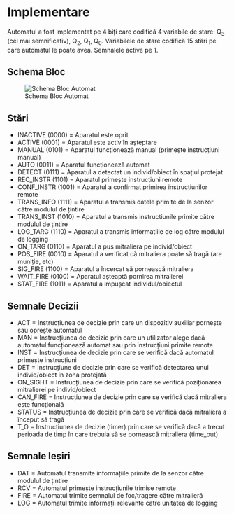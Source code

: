 # Implementare

Automatul a fost implementat pe 4 biți care codifică 4 variabile de stare: Q~3~ (cel mai semnificativ), Q~2~, Q~1~, Q~0~. Variabilele de stare codifică 15 
stări pe care automatul le poate avea. Semnalele active pe 1.

## Schema Bloc

![Schema Bloc Automat](./../img/block_scheme.png)

## Stări

* INACTIVE (0000) = Aparatul este oprit
* ACTIVE (0001) = Aparatul este activ în așteptare
* MANUAL (0101) = Aparatul funcționează manual (primește instrucțiuni manual)
* AUTO (0011) = Aparatul funcționează automat
* DETECT (0111) = Aparatul a detectat un individ/obiect în spațiul protejat
* REC_INSTR (1101) = Aparatul primește instrucțiuni remote
* CONF_INSTR (1001) = Aparatul a confirmat primirea instrucțiunilor remote
* TRANS_INFO (1111) = Aparatul a transmis datele primite de la senzor către modulul de țintire
* TRANS_INST (1010) = Aparatul a transmis instructiunile primite către modulul de țintire
* LOG_TARG (1110) = Aparatul a transmis informațiile de log către modulul de logging
* ON_TARG (0110) = Aparatul a pus mitraliera pe individ/obiect
* POS_FIRE (0010) = Aparatul a verificat că mitraliera poate să tragă (are muniție, etc)
* SIG_FIRE (1100) = Aparatul a încercat să pornească mitraliera
* WAIT_FIRE (0100) = Aparatul așteaptă pornirea mitralierei
* STAT_FIRE (1011) = Aparatul a impușcat individul/obiectul

## Semnale Decizii

* ACT = Instrucțiunea de decizie prin care un dispozitiv auxiliar pornește sau oprește automatul
* MAN = Instrucțiunea de decizie prin care un utilizator alege dacă automatul funcționează automat sau prin instrucțiuni primite remote
* INST = Instrucțiunea de decizie prin care se verifică dacă automatul primește instrucțiuni
* DET = Instrucțiune de decizie prin care se verifică detectarea unui individ/obiect în zona protejată
* ON_SIGHT = Instrucțiunea de decizie prin care se verifică poziționarea mitralierei pe individ/obiect
* CAN_FIRE = Instrucțiunea de decizie prin care se verifică dacă mitraliera este funcțională
* STATUS = Instrucțiunea de decizie prin care se verifică dacă mitraliera a început să tragă
* T_O = Instrucțiunea de decizie (timer) prin care se verifică dacă a trecut perioada de timp în care trebuia să se pornească mitraliera (time_out)

## Semnale Ieșiri

* DAT = Automatul transmite informațiile primite de la senzor către modulul de țintire
* RCV = Automatul primește instrucțiunile trimise remote
* FIRE = Automatul trimite semnalul de foc/tragere către mitralieră
* LOG = Automatul trimite informații relevante catre unitatea de logging

